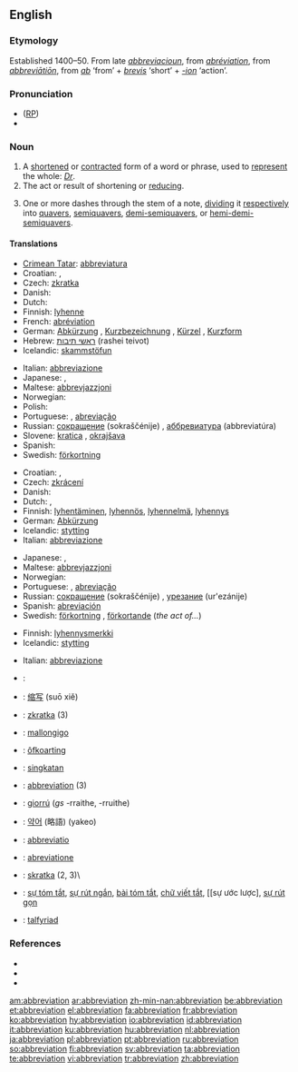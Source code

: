 {{wikisource1911Enc|Abbreviation}}
{{wikipedia}}
{{selfref|For abbreviations in Wiktionary, see [[:Category:Abbreviations]]}}
==English==

===Etymology===
Established 1400–50. From late {{ME.}} ''[[abbreviacioun]]'', from {{MF.}} ''[[abréviation]]'', from {{LL.}} ''[[#Latin|abbreviātiōn]]'', from ''[[ab]]'' ‘from’ + ''[[brevis]]'' ‘short’ + ''[[-ion]]'' ‘action’.

===Pronunciation===
* ([[RP]]) {{IPA|/əˌbriːviˈeɪʃn/}}
* {{rhymes|eɪʃǝn}}

===Noun===
{{en-noun}}

# A [[shorten]]ed or [[contract]]ed form of a word or phrase, used to [[represent]] the whole: ''[[Dr]]''.
# The act or result of shortening or [[reduce|reducing]].
# {{music}} One or more dashes through the stem of a note, [[dividing]] it [[respectively]] into [[quavers]], [[semiquavers]], [[demi-semiquavers]], or [[hemi-demi-semiquavers]].

====Translations====
{{trans-top|shortened or contracted form of a word or phrase}}
* [[Crimean Tatar]]: [[abbreviatura]]
* Croatian: {{t-|hr|abrevijacija|f}}, {{t-|hr|kratica|f}}
* Czech: [[zkratka]] {{f}}
* Danish: {{t|da|forkortelse|c}}
* Dutch: {{t+|nl|afkorting}} {{f}}
* Finnish: [[lyhenne]]
* French: [[abréviation]] {{f}}
* German: [[Abkürzung]] {{f}}, [[Kurzbezeichnung]] {{f}}, [[Kürzel]] {{n}}, [[Kurzform]] {{f}}
* Hebrew: [[ראשי תיבות]] (rashei teivot) {{mp}}
* Icelandic: [[skammstöfun]] {{f}}
{{trans-mid}}
* Italian: [[abbreviazione]]
* Japanese: {{t|ja|sc=Jpan|略語|tr=ryakugo}},{{t|ja|sc=Jpan|略字|tr=ryakuji}}
* Maltese: [[abbrevjazzjoni]]
* Norwegian: {{t|no|forkortelse|m}}
* Polish: {{t|pl|skrót|m}}
* Portuguese: {{t+|pt|abreviatura|f}}, [[abreviação]] {{f}}
* Russian: [[сокрaщение]] (sokraščénije) {{n}}, [[аббревиатура]] (abbreviatúra) {{f}}
* Slovene: [[kratica]] {{f}}, [[okrajšava]] {{f}}
* Spanish: {{t+|es|abreviatura|f}}
* Swedish: [[förkortning]] {{c}}
{{trans-bottom}}

{{trans-top|act or result of shortening or reducing}}
* Croatian: {{t-|hr|abrevijacija|f}}, {{t-|hr|kratica|f}}
* Czech: [[zkrácení]] {{n}}
* Danish: {{t|da|forkortelse|c}}
* Dutch: {{t+|nl|afkorting}} {{f}}, {{t|nl|verkorting}} {{f}}
* Finnish: [[lyhentäminen]], [[lyhennös]], [[lyhennelmä]], [[lyhennys]]
* German: [[Abkürzung]] {{f}}
* Icelandic: [[stytting]] {{f}}
* Italian: [[abbreviazione]]
{{trans-mid}}
*Japanese: {{t|ja|sc=Jpan|省略|tr=shōryaku}}, {{t|ja|sc=Jpan|短縮|tr=tanshuku}}
* Maltese: [[abbrevjazzjoni]]
* Norwegian: {{t|no|forkorting|m|f}}
* Portuguese: {{t+|pt|abreviatura|f}}, [[abreviação]] {{f}}
* Russian: [[сокрaщение]] (sokraščénije) {{n}}, [[урезание]] (ur'ezánije) {{n}}
* Spanish: [[abreviación]] {{f}}
* Swedish: [[förkortning]] {{c}}, [[förkortande]] {{n}} (''the act of...'')
{{trans-bottom}}

{{trans-top|music: one or more dashes through the stem of a note}}
* Finnish: [[lyhennysmerkki]]
* Icelandic: [[stytting]] {{f}}
{{trans-mid}}
* Italian: [[abbreviazione]]
{{trans-bottom}}

{{checktrans}}
{{trans-top|Translations to be checked}}
* {{ttbc|Catalan}}: {{t+|ca|abreviatura|f}}
* {{ttbc|Chinese}}: [[缩写]] (suō xiě)
* {{ttbc|Czech}}: [[zkratka]] {{f}} (3)
* {{ttbc|Esperanto}}: [[mallongigo]]
* {{ttbc|Frisian}}: [[ôfkoarting]]
* {{ttbc|Indonesian}}: [[singkat]]an
* {{ttbc|Interlingua}}: [[#Interlingua|abbreviation]] (3)
{{trans-mid}}
* {{ttbc|Irish}}: [[giorrú]] {{m}} (''gs'' -rraithe, {{p}} -rruithe)
* {{ttbc|Korean}}: [[약어]] (略語) (yakeo)
* {{ttbc|Latin}}: [[abbreviatio]]
* {{ttbc|Novial}}: [[abreviatione]]
* {{ttbc|Slovak}}: [[skratka]] {{f}} (2, 3)\
* {{ttbc|Vietnamese}}: [[sự tóm tắt]], [[sự rút ngắn]], [[bài tóm tắt]], [[chữ viết tắt]], [[sự ước lược], [[sự rút gọn]]
* {{ttbc|Welsh}}: [[talfyriad]] {{m}}
{{trans-bottom}}

===References===
* {{R:American Heritage 2000|abbreviation}}
* {{R:Dictionary.com|abbreviation}}
* {{R:WordNet 2003|abbreviation}}

[[am:abbreviation]]
[[ar:abbreviation]]
[[zh-min-nan:abbreviation]]
[[be:abbreviation]]
[[et:abbreviation]]
[[el:abbreviation]]
[[fa:abbreviation]]
[[fr:abbreviation]]
[[ko:abbreviation]]
[[hy:abbreviation]]
[[io:abbreviation]]
[[id:abbreviation]]
[[it:abbreviation]]
[[ku:abbreviation]]
[[hu:abbreviation]]
[[nl:abbreviation]]
[[ja:abbreviation]]
[[pl:abbreviation]]
[[pt:abbreviation]]
[[ru:abbreviation]]
[[so:abbreviation]]
[[fi:abbreviation]]
[[sv:abbreviation]]
[[ta:abbreviation]]
[[te:abbreviation]]
[[vi:abbreviation]]
[[tr:abbreviation]]
[[zh:abbreviation]]